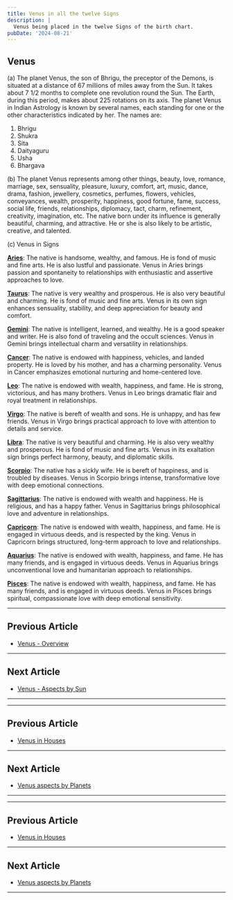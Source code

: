 ```yaml
---
title: Venus in all the twelve Signs
description: |
  Venus being placed in the twelve Signs of the birth chart.
pubDate: '2024-08-21'
---
```


## Venus

(a) The planet Venus, the son of Bhrigu, the preceptor of the Demons, is situated at a distance of 67 millions of miles away from the Sun. It takes about 7 1/2 months to complete one revolution round the Sun. The Earth, during this period, makes about 225 rotations on its axis. The planet Venus in Indian Astrology is known by several names, each standing for one or the other characteristics indicated by her. The names are:

1. Bhrigu
2. Shukra
3. Sita
4. Daityaguru
5. Usha
6. Bhargava

(b) The planet Venus represents among other things, beauty, love, romance, marriage, sex, sensuality, pleasure, luxury, comfort, art, music, dance, drama, fashion, jewellery, cosmetics, perfumes, flowers, vehicles, conveyances, wealth, prosperity, happiness, good fortune, fame, success, social life, friends, relationships, diplomacy, tact, charm, refinement, creativity, imagination, etc. The native born under its influence is generally beautiful, charming, and attractive. He or she is also likely to be artistic, creative, and talented.

(c) Venus in Signs

**[Aries](/blogs-md/08_Planet_in_Rashi/0806_Venus_in_Rashi/080601_Venus_in_Aries.mdx)**: The native is handsome, wealthy, and famous. He is fond of music and fine arts. He is also lustful and passionate. Venus in Aries brings passion and spontaneity to relationships with enthusiastic and assertive approaches to love.

**[Taurus](/blogs-md/08_Planet_in_Rashi/0806_Venus_in_Rashi/080602_Venus_in_Taurus.mdx)**: The native is very wealthy and prosperous. He is also very beautiful and charming. He is fond of music and fine arts. Venus in its own sign enhances sensuality, stability, and deep appreciation for beauty and comfort.

**[Gemini](/blogs-md/08_Planet_in_Rashi/0806_Venus_in_Rashi/080603_Venus_in_Gemini.mdx)**: The native is intelligent, learned, and wealthy. He is a good speaker and writer. He is also fond of traveling and the occult sciences. Venus in Gemini brings intellectual charm and versatility in relationships.

**[Cancer](/blogs-md/08_Planet_in_Rashi/0806_Venus_in_Rashi/080604_Venus_in_Cancer.mdx)**: The native is endowed with happiness, vehicles, and landed property. He is loved by his mother, and has a charming personality. Venus in Cancer emphasizes emotional nurturing and home-centered love.

**[Leo](/blogs-md/08_Planet_in_Rashi/0806_Venus_in_Rashi/080605_Venus_in_Leo.mdx)**: The native is endowed with wealth, happiness, and fame. He is strong, victorious, and has many brothers. Venus in Leo brings dramatic flair and royal treatment in relationships.

**[Virgo](/blogs-md/08_Planet_in_Rashi/0806_Venus_in_Rashi/080606_Venus_in_Virgo.mdx)**: The native is bereft of wealth and sons. He is unhappy, and has few friends. Venus in Virgo brings practical approach to love with attention to details and service.

**[Libra](/blogs-md/08_Planet_in_Rashi/0806_Venus_in_Rashi/080607_Venus_in_Libra.mdx)**: The native is very beautiful and charming. He is also very wealthy and prosperous. He is fond of music and fine arts. Venus in its exaltation sign brings perfect harmony, beauty, and diplomatic skills.

**[Scorpio](/blogs-md/08_Planet_in_Rashi/0806_Venus_in_Rashi/080608_Venus_in_Scorpio.mdx)**: The native has a sickly wife. He is bereft of happiness, and is troubled by diseases. Venus in Scorpio brings intense, transformative love with deep emotional connections.

**[Sagittarius](/blogs-md/08_Planet_in_Rashi/0806_Venus_in_Rashi/080609_Venus_in_Sagittarius.mdx)**: The native is endowed with wealth and happiness. He is religious, and has a happy father. Venus in Sagittarius brings philosophical love and adventure in relationships.

**[Capricorn](/blogs-md/08_Planet_in_Rashi/0806_Venus_in_Rashi/080610_Venus_in_Capricorn.mdx)**: The native is endowed with wealth, happiness, and fame. He is engaged in virtuous deeds, and is respected by the king. Venus in Capricorn brings structured, long-term approach to love and relationships.

**[Aquarius](/blogs-md/08_Planet_in_Rashi/0806_Venus_in_Rashi/080611_Venus_in_Aquarius.mdx)**: The native is endowed with wealth, happiness, and fame. He has many friends, and is engaged in virtuous deeds. Venus in Aquarius brings unconventional love and humanitarian approach to relationships.

**[Pisces](/blogs-md/08_Planet_in_Rashi/0806_Venus_in_Rashi/080612_Venus_in_Pisces.mdx)**: The native is endowed with wealth, happiness, and fame. He has many friends, and is engaged in virtuous deeds. Venus in Pisces brings spiritual, compassionate love with deep emotional sensitivity.

---

## Previous Article
- [Venus - Overview](/blogs-md/0606_Venus_in_Houses/0606001_Venus_in_Houses.mdx)

---

## Next Article
- [Venus - Aspects by Sun](/blogs-md/0606_Venus_in_Houses/06060031_Venus_aspects_by_Sun.mdx)

---
---

## Previous Article
- [Venus in Houses](0606001_Venus_in_Houses.mdx)

---

## Next Article
- [Venus aspects by Planets](06060031_Venus_aspects_by_Planets.mdx)

---
---

## Previous Article
- [Venus in Houses](0606001_Venus_in_Houses.mdx)

---

## Next Article
- [Venus aspects by Planets](06060031_Venus_aspects_by_Planets.mdx)

---
